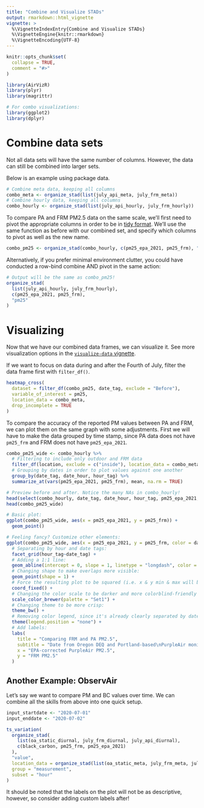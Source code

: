 ```yaml
---
title: "Combine and Visualize STADs"
output: rmarkdown::html_vignette
vignette: >
  %\VignetteIndexEntry{Combine and Visualize STADs}
  %\VignetteEngine{knitr::rmarkdown}
  %\VignetteEncoding{UTF-8}
---
```


```r
knitr::opts_chunk$set(
  collapse = TRUE,
  comment = "#>"
)
```

```r
library(AirVizR)
library(plyr)
library(magrittr)

# For combo visualizations:
library(ggplot2)
library(dplyr)
```

# Combine data sets

Not all data sets will have the same number of columns. However, the data can still be combined into larger sets.  

Below is an example using package data.

```r
# Combine meta data, keeping all columns
combo_meta <- organize_stad(list(july_api_meta, july_frm_meta))
# Combine hourly data, keeping all columns
combo_hourly <- organize_stad(list(july_api_hourly, july_frm_hourly))
```

To compare PA and FRM PM2.5 data on the same scale, we'll first need to pivot the appropriate columns in order to be in [tidy format](https://r4ds.had.co.nz/tidy-data.html#tidy-data-1).
We'll use the same function as before with our combined set, and specify which columns to pivot as well as the new name.
```r
combo_pm25 <- organize_stad(combo_hourly, c(pm25_epa_2021, pm25_frm), "pm25")
```


Alternatively, if you prefer minimal environment clutter, you could have conducted a row-bind combine AND pivot in the same action:

```r
# Output will be the same as combo_pm25!
organize_stad(
  list(july_api_hourly, july_frm_hourly),
  c(pm25_epa_2021, pm25_frm),
  "pm25"
)
```

# Visualizing
Now that we have our combined data frames, we can visualize it. See more visualization options in the [`visualize-data` vignette](visualize-data.html).

If we want to focus on data during and after the Fourth of July, filter the data frame first with `filter_df()`.

```r
heatmap_cross(
  dataset = filter_df(combo_pm25, date_tag, exclude = "Before"),
  variable_of_interest = pm25,
  location_data = combo_meta,
  drop_incomplete = TRUE
)
```

To compare the accuracy of the reported PM values between PA and FRM, we can plot them on the same graph with some adjustments. First we will have to make the data grouped by time stamp, since PA data does not have `pm25_frm` and FRM does not have `pm25_epa_2021`.

```r
combo_pm25_wide <- combo_hourly %>% 
  # Filtering to include only outdoor and FRM data
  filter_df(location, exclude = c("inside"), location_data = combo_meta) %>% 
  # Grouping by dates in order to plot values against one another
  group_by(date_tag, date_hour, hour_tag) %>% 
  summarize_at(vars(pm25_epa_2021, pm25_frm), mean, na.rm = TRUE)
```

```r
# Preview before and after. Notice the many NAs in combo_hourly!
head(select(combo_hourly, date_tag, date_hour, hour_tag, pm25_epa_2021, pm25_frm))
head(combo_pm25_wide)
```

```r
# Basic plot:
ggplot(combo_pm25_wide, aes(x = pm25_epa_2021, y = pm25_frm)) +
  geom_point()
```

```r
# Feeling fancy? Customize other elements:
ggplot(combo_pm25_wide, aes(x = pm25_epa_2021, y = pm25_frm, color = date_tag)) +
  # Separating by hour and date tags:
  facet_grid(hour_tag~date_tag) +
  # Adding a 1:1 line:
  geom_abline(intercept = 0, slope = 1, linetype = "longdash", color = "purple", alpha = 0.5) +
  # Changing shape to make overlaps more visible:
  geom_point(shape = 1) + 
  # Force the resulting plot to be squared (i.e. x & y min & max will be the same):
  coord_fixed() +
  # Changing the color scale to be darker and more colorblind-friendly
  scale_color_brewer(palette = "Set1") +
  # Changing theme to be more crisp:
  theme_bw() +
  # Removing color legend, since it's already clearly separated by date_tag:
  theme(legend.position = "none") +
  # Add labels:
  labs(
    title = "Comparing FRM and PA PM2.5",
    subtitle = "Date from Oregon DEQ and Portland-based\nPurpleAir monitors, respectively",
    x = "EPA-corrected PurpleAir PM2.5",
    y = "FRM PM2.5"
  )
```


## Another Example: ObservAir

Let's say we want to compare PM and BC values over time. We can combine all the skills from above into one quick setup.  

```r
input_startdate <- "2020-07-01"
input_enddate <- "2020-07-02"
```

```r
ts_variation(
  organize_stad(
    list(oa_static_diurnal, july_frm_diurnal, july_api_diurnal),
    c(black_carbon, pm25_frm, pm25_epa_2021)
  ),
  "value",
  location_data = organize_stad(list(oa_static_meta, july_frm_meta, july_api_meta)),
  group = "measurement",
  subset = "hour"
)
```

It should be noted that the labels on the plot will not be as descriptive, however, so consider adding custom labels after!
